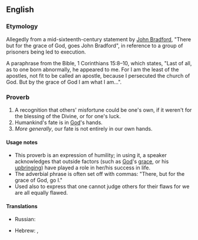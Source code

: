 ==English==

===Etymology===
Allegedly from a mid-sixteenth-century statement by [[w:John Bradford|John Bradford]], "There but for the grace of God, goes John Bradford", in reference to a group of prisoners being led to execution.

A paraphrase from the Bible, 1 Corinthians 15:8–10, which states, "Last of all, as to one born abnormally, he appeared to me. For I am the least of the apostles, not fit to be called an apostle, because I persecuted the church of God. But by the grace of God I am what I am...".

===Proverb===
{{head|en|proverb}}

# A recognition that others' misfortune could be one's own, if it weren't for the blessing of the Divine, or for one's luck.
# Humankind's fate is in [[God]]'s hands.
# ''More generally'', our fate is not entirely in our own hands.

====Usage notes====
* This proverb is an expression of humility; in using it, a speaker acknowledges that outside factors (such as [[God]]'s [[grace]], or his [[upbringing]]) have played a role in her/his success in life.
* The adverbial phrase is often set off with commas: "There, but for the grace of God, go I."
* Used also to express that one cannot judge others for their flaws for we are all equally flawed.

====Translations====
{{trans-top|humankind's fate is in God's hands}}
* Russian: {{t|ru|все под Богом хо́дим|tr=}}
{{trans-mid}}
{{trans-bottom}}

{{trans-top|others' misfortune could be one's own}}
* Hebrew: {{t|he|רק במזל אני לא שם|sc=Hebr}}, {{t|he|רק בחסדי אלוהים זה לא קרה גם לי|sc=Hebr}}
{{trans-mid}}
{{trans-bottom}}